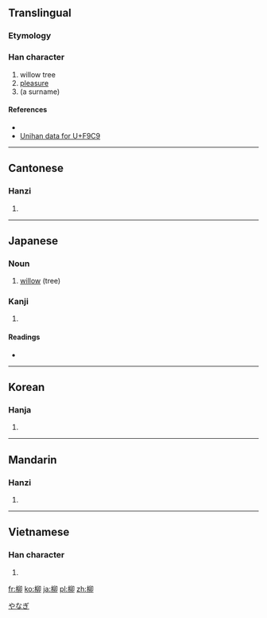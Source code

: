 ==Translingual==
===Etymology===
{{Han compound|木|卯|ls=psc|c1=s|c2=p}}

===Han character===
{{Han char|rn=75|rad=木|as=05|sn=9|four=4792<sub>0</sub>|canj=木竹竹中 (DHHL)}}

# willow tree
# [[pleasure]]
# (a surname)

====References====
* {{Han ref|kx=0521.020|dkj=14662|dj=0909.010|hdz=21187.020|uh=67F3|ud=26611|bh=AC68|bd=44136}}
* [http://www.unicode.org/cgi-bin/GetUnihanData.pl?codepoint=F9C9 Unihan data for U+F9C9]

----

==Cantonese==

===Hanzi===
{{yue-hanzi|jyut=|y=lau5}}

# {{defn|Cantonese|sort=木05}}

----

==Japanese==

===Noun===
{{ja-noun|k|hira=やなぎ|rom=yanagi}}

# [[willow]] (tree)

===Kanji===
{{ja-kanji|grade=c|rs=木05}}

# {{defn|Japanese}}

====Readings====
* {{ja-readings|on=[[りゅう]] (ryū)|kun=[[やなぎ]] (yanagi)}}

[[Category:ja:Trees|やなぎ]]

----

==Korean==

===Hanja===
{{ko-hanja|hangeul=[[유]] ''or'' [[류]]|eumhun=|rv=yu ''or'' ryu|mr=yu ''or'' yu|y=yu ''or'' lyu|}}

# {{defn|Korean|sort=木05}}

----

==Mandarin==

===Hanzi===
{{cmn-hanzi|pin=[[liǔ]] ([[liu3]])|wg=liu<sup>3</sup>}}

# {{defn|Mandarin|sort=木05}}

----

==Vietnamese==

===Han character===
{{vi-hantu|[[liễu]]|rs=木05}}

# {{defn|Vietnamese|sort=木05}}

[[fr:柳]]
[[ko:柳]]
[[ja:柳]]
[[pl:柳]]
[[zh:柳]]